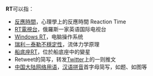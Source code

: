 '''RT'''可以指：
*[[反應時|反應時間]]，心理學上的反應時間 Reaction Time
*[[RT電視台|RT電視台]]，俄羅斯一家英语国际电视台
*[[Windows_RT|Windows RT]]，电脑操作系统
*[[瑞利－泰勒不穩定性|瑞利－泰勒不穩定性]]，流体力学原理
*[[船底座RT|船底座RT]]，位於船底座中的變星
*Retweet的简写，转发[[Twitter|Twitter]]上的一则推文
*[[中国大陆网络用语列表|中国大陆网络用语]]，[[汉语拼音|汉语拼音]]首字母简写，如题、如图等
{{disambig|Cat=二字拉丁字母缩写消歧义}}